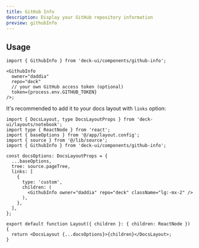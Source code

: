 ```yaml
---
title: GitHub Info
description: Display your GitHub repository information
preview: githubInfo
---
```


## Usage

```tsx
import { GithubInfo } from 'deck-ui/components/github-info';

<GithubInfo
  owner="daddia"
  repo="deck"
  // your own GitHub access token (optional)
  token={process.env.GITHUB_TOKEN}
/>;
```

It's recommended to add it to your docs layout with `links` option:

```tsx title="app/docs/layout.tsx"
import { DocsLayout, type DocsLayoutProps } from 'deck-ui/layouts/notebook';
import type { ReactNode } from 'react';
import { baseOptions } from '@/app/layout.config';
import { source } from '@/lib/source';
import { GithubInfo } from 'deck-ui/components/github-info';

const docsOptions: DocsLayoutProps = {
  ...baseOptions,
  tree: source.pageTree,
  links: [
    {
      type: 'custom',
      children: (
        <GithubInfo owner="daddia" repo="deck" className="lg:-mx-2" />
      ),
    },
  ],
};

export default function Layout({ children }: { children: ReactNode }) {
  return <DocsLayout {...docsOptions}>{children}</DocsLayout>;
}
```
